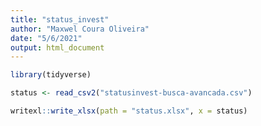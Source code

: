 ```yaml
---
title: "status_invest"
author: "Maxwel Coura Oliveira"
date: "5/6/2021"
output: html_document
---
```


```r
library(tidyverse)
```


```r
status <- read_csv2("statusinvest-busca-avancada.csv")
```


```r
writexl::write_xlsx(path = "status.xlsx", x = status)
```

